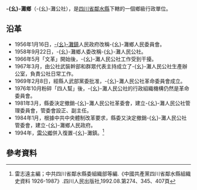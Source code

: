 {{noteTA
|T=zh-hans:幺滩乡;zh-hk:幺灘鄉;zh-tw:幺灘鄉;
|1=zh-hans:幺滩乡;zh-hk:幺灘鄉;zh-tw:幺灘鄉;
}}
'''-{幺}-灘鄉'''（-{幺}-灘公社），是[[四川省|四川省]][[鄰水縣|鄰水縣]]下轄的一個鄉級行政單位。

==沿革==
* 1956年1月16日，[[幺灘鎮|-{幺}-灘鎮]]人民政府改稱-{幺}-灘鄉人民委員會。
* 1958年9月22日，-{幺}-灘鄉人委改稱-{幺}-灘人民公社。
* 1966年5月「文革」開始後，-{幺}-灘人民公社工作受到干擾。
* 1967年3月，由公社武裝幹部和群眾代表主持成立了-{幺}-灘人民公社生產辦公室，負責公社日常工作。
* 1969年2月8日，經縣人武部黨委批准，-{幺}-灘人民公社革命委員會成立。
* 1976年10月粉碎「四人幫」後，-{幺}-灘人民公社的行政組織機構仍然是革命委員會。
* 1981年3月，縣委決定撤銷-{幺}-灘人民公社革委會，建立-{幺}-灘人民公社管理委員會，管委會設正、副主任。
* 1984年1月，根據中共中央體制改革要求，縣委又決定撤銷-{幺}-灘人民公社管委會，建立-{幺}-灘鄉人民政府。
* 1994年，[[雷公鄉|雷公鄉]]併入復置-{幺}-灘鎮。<ref>雷志遠主編；中共四川省鄰水縣委組織部等編.《中國共產黨四川省鄰水縣組織史資料 1926-1987》.四川人民出版社,1992.08.第274、345、407頁</ref>

== 參考資料 ==
{{reflist}}

{{行政區劃小作品}}
{{鄰水縣行政區劃（1956年1月24日至1963年5月25日）}}
{{鄰水縣行政區劃（1963年5月25日至1993年12月31日）}}
{{鄰水縣行政區劃}}